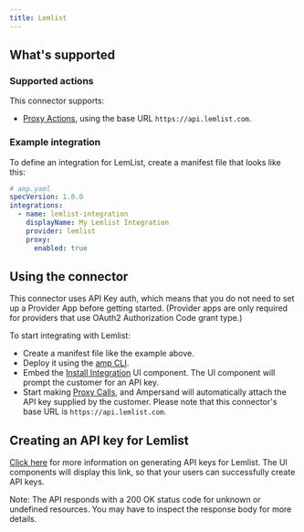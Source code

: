 ```yaml
---
title: Lemlist
---
```


## What's supported

### Supported actions

This connector supports:

- [Proxy Actions](/proxy-actions), using the base URL `https://api.lemlist.com`.

### Example integration

To define an integration for LemList, create a manifest file that looks like this:

```YAML
# amp.yaml
specVersion: 1.0.0
integrations:
  - name: lemlist-integration
    displayName: My Lemlist Integration
    provider: lemlist
    proxy:
      enabled: true
```

## Using the connector

This connector uses API Key auth, which means that you do not need to set up a Provider App before getting started. (Provider apps are only required for providers that use OAuth2 Authorization Code grant type.)

To start integrating with Lemlist:

- Create a manifest file like the example above.
- Deploy it using the [amp CLI](/cli/overview).
- Embed the [Install Integration](/embeddable-ui-components#install-integration) UI component. The UI component will prompt the customer for an API key.
- Start making [Proxy Calls](/proxy-actions), and Ampersand will automatically attach the API key supplied by the customer. Please note that this connector's base URL is `https://api.lemlist.com`.

## Creating an API key for Lemlist

[Click here](https://developer.lemlist.com/#authentication) for more information on generating API keys for Lemlist. The UI components will display this link, so that your users can successfully create API keys.

Note: The API responds with a 200 OK status code for unknown or undefined resources. You may have to inspect the response body for more details.
